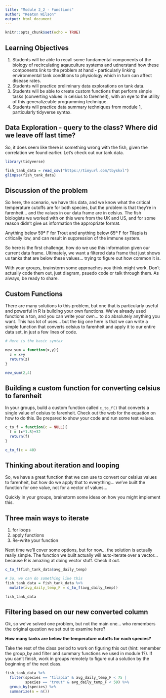 ```yaml
---
title: "Module 2_2 - Functions"
author: "Keaton Wilson"
output: html_document
---
```


```r
knitr::opts_chunk$set(echo = TRUE)
```
## Learning Objectives  
1. Students will be able to recall some fundamental components of the biology 
of recirculating aqauculture systems and udnerstand how these components link 
to the problem at hand - particularly linking environmental tank conditions to 
physiology which in turn can affect disease rates.  
2. Students will practice preliminary data explorations on tank data.  
3. Students will be able to create custom functions that perform simple tasks 
(converting values in celsius to farenheit), with an eye to the utility of this 
generalizeable programming technique.  
4. Students will practice data summary techniques from module 1, particularly 
tidyverse syntax. 

## Data Exploration  - query to the class? Where did we leave off last time?
So, it does seem like there is something wrong with the fish, given the 
correlation we found earlier. Let's check out our tank data. 

```r
library(tidyverse)

fish_tank_data = read_csv("https://tinyurl.com/tbyskxl")
glimpse(fish_tank_data)
```

## Discussion of the problem  

So here, the scenario, we have this data, and we know what the critical 
temperature cutoffs are for both species, but the problem is that they're in 
farenheit... and the values in our data frame are in celsius. The fish 
biologists we worked with on this were from the UK and US, and for some reason 
didn't give us information the appropriate format. 

Anything below 59ª F for Trout and anything below 65º F for Tilapia is 
critically low, and can result in suppression of the immune system. 

So here is the first challenge, how do we use this information given our current 
data frame. Ultimately, we want a filtered data frame that just shows us tanks 
that are below these values... trying to figure out how common it is.  

With your groups, brainstorm some approaches you think might work. 
Don't actually code them out, just diagram, psuedo code or talk through them. 
As always, be ready to share.  


## Custom Functions  
There are many solutions to this problem, but one that is particularly useful 
and powerful in R is building your own functions. We've already used functions a
ton, and you can write your own... to do absolutely anything you want. This has 
lot of uses... but the big one here is that we can write a simple function that 
converts celsius to farenheit and apply it to our entire data set, in just a few 
lines of code.   

```r
# Here is the basic syntax

new_sum = function(x,y){
  z = x+y
  return(z)
}

new_sum(2,4)
```

## Building a custom function for converting celsius to farenheit  
In your groups, build a custom function called `c_to_f()` that converts a 
single value of celsius to farenheit. Check out the web for the equation on how 
to do this. Be prepared to show your code and run some test values.  

```r
c_to_f = function(c = NULL){
  f = (c*1.8)+32
  return(f)
}

c_to_f(c = 40)
```

## Thinking about iteration and looping  

So, we have a great function that we can use to convert our celsius values to 
farenheit, but how do we apply that to everything... we've built the function 
for one value, not for a vector of values...  

Quickly in your groups, brainstorm some ideas on how you might implement this. 

## Three main ways to iterate  
1. for loops  
2. apply functions  
3. Re-write your function  

Next time we'll cover some options, but for now... the solution is actually 
really simple. The function we built actually will auto-iterate over a vector...
because R is amazing at doing vector stuff. Check it out. 

```r
c_to_f(fish_tank_data$avg_daily_temp)

# So, we can do something like this
fish_tank_data = fish_tank_data %>%
  mutate(avg_daily_temp_F = c_to_f(avg_daily_temp))

fish_tank_data

```

## Filtering based on our new converted column  
Ok, so we've solved one problem, but not the main one... who remembers the 
original question we set out to examine here?  

**How many tanks are below the temperature cutoffs for each species?**

Take the rest of the class period to work on figuring this out (hint: remember 
the group_by and filter and summary functions we used in module 1?). If you can't finish, 
work in groups remotely to figure out a solution by the beginning of the next 
class.  

```r
fish_tank_data %>%
  filter(species == "tilapia" & avg_daily_temp_F < 75 |
         species == "trout" & avg_daily_temp_F < 59) %>%
  group_by(species) %>%
  summarize(n = n())

```
  
